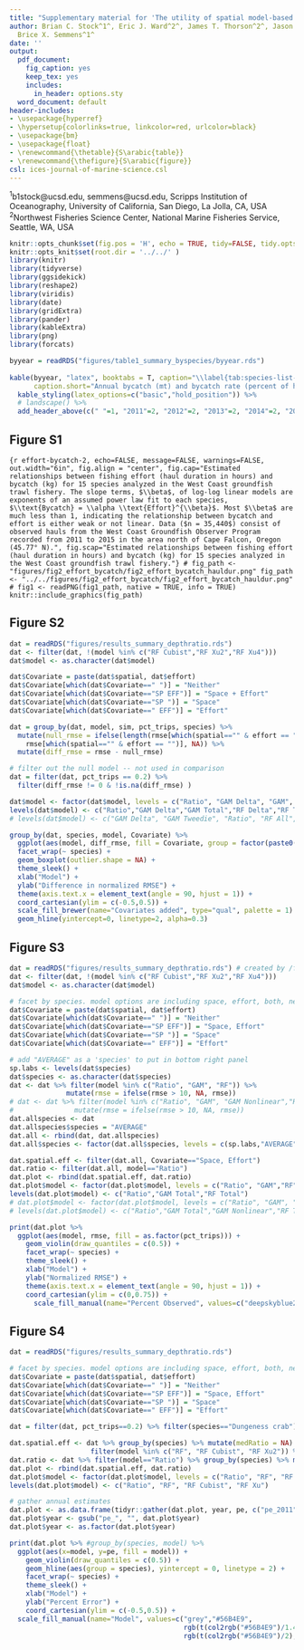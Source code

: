 ```yaml
---
title: "Supplementary material for 'The utility of spatial model-based estimators of unobserved bycatch: future or folly?'"
author: Brian C. Stock^1^, Eric J. Ward^2^, James T. Thorson^2^, Jason E. Jannot^2^,
  Brice X. Semmens^1^
date: ''
output:
  pdf_document:
    fig_caption: yes
    keep_tex: yes
    includes:
      in_header: options.sty
  word_document: default
header-includes:
- \usepackage{hyperref}
- \hypersetup{colorlinks=true, linkcolor=red, urlcolor=black}
- \usepackage{bm}
- \usepackage{float}
- \renewcommand{\thetable}{S\arabic{table}}
- \renewcommand{\thefigure}{S\arabic{figure}}
csl: ices-journal-of-marine-science.csl
---
```


$^1$b1stock@ucsd.edu, semmens@ucsd.edu, Scripps Institution of Oceanography, University of California, San Diego, La Jolla, CA, USA\
$^2$Northwest Fisheries Science Center, National Marine Fisheries Service, Seattle, WA, USA

\listoftables
\listoffigures

```r
knitr::opts_chunk$set(fig.pos = 'H', echo = TRUE, tidy=FALSE, tidy.opts=list(width.cutoff=60), warning = FALSE, message = FALSE)
knitr::opts_knit$set(root.dir = '../../' )
library(knitr)
library(tidyverse)
library(ggsidekick)
library(reshape2)
library(viridis)
library(date)
library(gridExtra)
library(pander)
library(kableExtra)
library(png)
library(forcats)
```

\pagebreak


```r
byyear = readRDS("figures/table1_summary_byspecies/byyear.rds")
      
kable(byyear, "latex", booktabs = T, caption="\\label{tab:species-list-byyear}Annual bycatch (mt) and bycatch rate (percent of hauls) for species selected from the U.S. West Coast Groundfish Observer Program (WCGOP) dataset. All selected species are exclusively discarded. The summarized data are 35,440 post-IFQ hauls (4,007 trips) observed from 2011-2015 in the area north of Cape Falcon, Oregon (45.77° N).",
      caption.short="Annual bycatch (mt) and bycatch rate (percent of hauls) for species selected from the U.S. WCGOP dataset.") %>%
  kable_styling(latex_options=c("basic","hold_position")) %>% 
  # landscape() %>%
  add_header_above(c(" "=1, "2011"=2, "2012"=2, "2013"=2, "2014"=2, "2015"=2))
```


\pagebreak

## Figure S1

<!-- fig 4 uses raw data so code not included here -->
```{r effort-bycatch-2, echo=FALSE, message=FALSE, warnings=FALSE, out.width="6in", fig.align = "center", fig.cap="Estimated relationships between fishing effort (haul duration in hours) and bycatch (kg) for 15 species analyzed in the West Coast groundfish trawl fishery. The slope terms, $\\beta$, of log-log linear models are exponents of an assumed power law fit to each species, $\\text{Bycatch} = \\alpha \\text{Effort}^{\\beta}$. Most $\\beta$ are much less than 1, indicating the relationship between bycatch and effort is either weak or not linear. Data ($n = 35,440$) consist of observed hauls from the West Coast Groundfish Observer Program recorded from 2011 to 2015 in the area north of Cape Falcon, Oregon (45.77° N).", fig.scap="Estimated relationships between fishing effort (haul duration in hours) and bycatch (kg) for 15 species analyzed in the West Coast groundfish trawl fishery."}
# fig_path <- "figures/fig2_effort_bycatch/fig2_effort_bycatch_hauldur.png"
fig_path <- "../../figures/fig2_effort_bycatch/fig2_effort_bycatch_hauldur.png"
# fig1 <- readPNG(fig1_path, native = TRUE, info = TRUE)
knitr::include_graphics(fig_path)
```

\pagebreak

## Figure S2

```r
dat = readRDS("figures/results_summary_depthratio.rds")
dat <- filter(dat, !(model %in% c("RF Cubist","RF Xu2","RF Xu4")))
dat$model <- as.character(dat$model)

dat$Covariate = paste(dat$spatial, dat$effort)
dat$Covariate[which(dat$Covariate==" ")] = "Neither"
dat$Covariate[which(dat$Covariate=="SP EFF")] = "Space + Effort"
dat$Covariate[which(dat$Covariate=="SP ")] = "Space"
dat$Covariate[which(dat$Covariate==" EFF")] = "Effort"

dat = group_by(dat, model, sim, pct_trips, species) %>% 
  mutate(null_rmse = ifelse(length(rmse[which(spatial=="" & effort == "")]) > 0, 
    rmse[which(spatial=="" & effort == "")], NA)) %>% 
  mutate(diff_rmse = rmse - null_rmse) 

# filter out the null model -- not used in comparison
dat = filter(dat, pct_trips == 0.2) %>% 
  filter(diff_rmse != 0 & !is.na(diff_rmse) ) 

dat$model <- factor(dat$model, levels = c("Ratio", "GAM Delta", "GAM", "RF Delta","RF"))
levels(dat$model) <- c("Ratio","GAM Delta","GAM Total","RF Delta","RF Total")
# levels(dat$model) <- c("GAM Delta", "GAM Tweedie", "Ratio", "RF All", "RF Delta", "RF Total", "VAST")

group_by(dat, species, model, Covariate) %>%
  ggplot(aes(model, diff_rmse, fill = Covariate, group = factor(paste0(model, Covariate)))) +
  facet_wrap(~ species) + 
  geom_boxplot(outlier.shape = NA) +
  theme_sleek() + 
  xlab("Model") + 
  ylab("Difference in normalized RMSE") + 
  theme(axis.text.x = element_text(angle = 90, hjust = 1)) + 
  coord_cartesian(ylim = c(-0.5,0.5)) +
  scale_fill_brewer(name="Covariates added", type="qual", palette = 1) +
  geom_hline(yintercept=0, linetype=2, alpha=0.3)
```

\pagebreak

## Figure S3

```r
dat = readRDS("figures/results_summary_depthratio.rds") # created by /figures/summarize_results.R
dat <- filter(dat, !(model %in% c("RF Cubist","RF Xu2","RF Xu4")))
dat$model <- as.character(dat$model)

# facet by species. model options are including space, effort, both, neither (color)
dat$Covariate = paste(dat$spatial, dat$effort)
dat$Covariate[which(dat$Covariate==" ")] = "Neither"
dat$Covariate[which(dat$Covariate=="SP EFF")] = "Space, Effort"
dat$Covariate[which(dat$Covariate=="SP ")] = "Space"
dat$Covariate[which(dat$Covariate==" EFF")] = "Effort"

# add "AVERAGE" as a 'species' to put in bottom right panel
sp.labs <- levels(dat$species)
dat$species <- as.character(dat$species)
dat <- dat %>% filter(model %in% c("Ratio", "GAM", "RF")) %>% 
              mutate(rmse = ifelse(rmse > 10, NA, rmse))
# dat <- dat %>% filter(model %in% c("Ratio", "GAM", "GAM Nonlinear","RF","RF Nonlinear")) %>% 
#               mutate(rmse = ifelse(rmse > 10, NA, rmse))
dat.allspecies <- dat
dat.allspecies$species = "AVERAGE"
dat.all <- rbind(dat, dat.allspecies)
dat.all$species <- factor(dat.all$species, levels = c(sp.labs,"AVERAGE"))

dat.spatial.eff <- filter(dat.all, Covariate=="Space, Effort")
dat.ratio <- filter(dat.all, model=="Ratio")
dat.plot <- rbind(dat.spatial.eff, dat.ratio)
dat.plot$model <- factor(dat.plot$model, levels = c("Ratio", "GAM","RF"))
levels(dat.plot$model) <- c("Ratio","GAM Total","RF Total")
# dat.plot$model <- factor(dat.plot$model, levels = c("Ratio", "GAM", "GAM Nonlinear","RF","RF Nonlinear"))
# levels(dat.plot$model) <- c("Ratio","GAM Total","GAM Nonlinear","RF Total","RF Nonlinear")

print(dat.plot %>%
  ggplot(aes(model, rmse, fill = as.factor(pct_trips))) + 
  	geom_violin(draw_quantiles = c(0.5)) +
  	facet_wrap(~ species) + 
  	theme_sleek() + 
  	xlab("Model") + 
  	ylab("Normalized RMSE") + 
  	theme(axis.text.x = element_text(angle = 90, hjust = 1)) + 
  	coord_cartesian(ylim = c(0,0.75)) +
	  scale_fill_manual(name="Percent Observed", values=c("deepskyblue2","deepskyblue4")))
```

\pagebreak

## Figure S4

```r
dat = readRDS("figures/results_summary_depthratio.rds")

# facet by species. model options are including space, effort, both, neither (color)
dat$Covariate = paste(dat$spatial, dat$effort)
dat$Covariate[which(dat$Covariate==" ")] = "Neither"
dat$Covariate[which(dat$Covariate=="SP EFF")] = "Space, Effort"
dat$Covariate[which(dat$Covariate=="SP ")] = "Space"
dat$Covariate[which(dat$Covariate==" EFF")] = "Effort"

dat = filter(dat, pct_trips==0.2) %>% filter(species=="Dungeness crab")

dat.spatial.eff <- dat %>% group_by(species) %>% mutate(medRatio = NA) %>% 
                    filter(model %in% c("RF", "RF Cubist", "RF Xu2")) %>% filter(Covariate=="Space, Effort")
dat.ratio <- dat %>% filter(model=="Ratio") %>% group_by(species) %>% mutate(medRatio = median(rmse))
dat.plot <- rbind(dat.spatial.eff, dat.ratio)
dat.plot$model <- factor(dat.plot$model, levels = c("Ratio", "RF", "RF Cubist", "RF Xu2"))
levels(dat.plot$model) <- c("Ratio", "RF", "RF Cubist", "RF Xu")

# gather annual estimates
dat.plot <- as.data.frame(tidyr::gather(dat.plot, year, pe, c("pe_2011","pe_2012","pe_2013","pe_2014","pe_2015")))
dat.plot$year <- gsub("pe_", "", dat.plot$year)
dat.plot$year <- as.factor(dat.plot$year)

print(dat.plot %>% #group_by(species, model) %>%
  ggplot(aes(x=model, y=pe, fill = model)) + 
    geom_violin(draw_quantiles = c(0.5)) +
    geom_hline(aes(group = species), yintercept = 0, linetype = 2) +
    facet_wrap(~ species) + 
    theme_sleek() + 
    xlab("Model") + 
    ylab("Percent Error") + 
    coord_cartesian(ylim = c(-0.5,0.5)) +
  scale_fill_manual(name="Model", values=c("grey","#56B4E9",
                                           rgb(t(col2rgb("#56B4E9")/1.4), maxColorValue=255),
                                           rgb(t(col2rgb("#56B4E9")/2), maxColorValue=255))))
```


